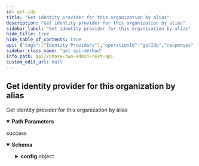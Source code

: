```yaml
---
id: get-idp
title: "Get identity provider for this organization by alias"
description: "Get identity provider for this organization by alias"
sidebar_label: "Get identity provider for this organization by alias"
hide_title: true
hide_table_of_contents: true
api: {"tags":["Identity Providers"],"operationId":"getIdp","responses":{"200":{"description":"success","content":{"application/json":{"schema":{"type":"object","properties":{"addReadTokenRoleOnCreate":{"type":"boolean"},"alias":{"type":"string"},"config":{"type":"object","additionalProperties":true},"displayName":{"type":"string"},"enabled":{"type":"boolean"},"firstBrokerLoginFlowAlias":{"type":"string"},"internalId":{"type":"string"},"linkOnly":{"type":"boolean"},"postBrokerLoginFlowAlias":{"type":"string"},"providerId":{"type":"string"},"storeToken":{"type":"boolean"},"trustEmail":{"type":"boolean"}},"title":"IdentityProviderRepresentation"}}}}},"description":"Get identity provider for this organization by alias","parameters":[{"in":"path","name":"realm","description":"realm name (not id!)","required":true,"schema":{"type":"string"},"style":"simple"},{"in":"path","name":"orgId","description":"organization id","required":true,"schema":{"type":"string"},"style":"simple"},{"in":"path","name":"alias","description":"Identity Provider alias","required":true,"schema":{"type":"string"},"style":"simple"}],"method":"get","path":"/{realm}/orgs/{orgId}/idps/{alias}","servers":[{"url":"{protocol}://{host}{port}/auth/realms","variables":{"host":{"enum":["app.phasetwo.io","localhost"],"default":"app.phasetwo.io","description":"API host"},"port":{"enum":["","8081"],"default":"","description":"API port"},"protocol":{"enum":["http","https"],"default":"https"}}}],"security":[{"access_token":[]}],"securitySchemes":{"access_token":{"type":"http","scheme":"bearer","bearerFormat":""}},"info":{"title":"Phase Two Admin REST API","description":"This is a REST API reference for the Phase Two Keycloak custom resources. These are extensions to the standard [Keycloak Admin REST API](https://www.keycloak.org/docs-api/17.0/rest-api/index.html).\n\n### Base URI format\nPaths specified in the documentation are relative to the the base URI.\n- Format: `https://<host>:<port>/auth/realms`\n- Example: `https://app.phasetwo.io/auth/realms`\n\n### Authentication\nAuthentication is achieved by using the `Authentication: Bearer <token>` header in all requests. This is either the access token received from a normal authentication, or by a request directly to the OpenID Connect token endpoint.\n\nIt is recommended that you use a Keycloak Admin Client, such as [this one for Javascript](https://github.com/keycloak/keycloak-nodejs-admin-client), as they take care of authentication, getting an access token, and refreshing it when it expires.\n\n#### Client credentials grant example\n```\nPOST /auth/realms/test-realm/protocol/openid-connect/token\nHost: app.phasetwo.io\nAccept: application/json\nContent-type: application/x-www-form-urlencoded\n\ngrant_type=client_credentials&client_id=admin-cli&client_secret=fd649804-3a74-4d69-acaa-8f065c6b7da1\n```\n\n#### Password grant example\n```\nPOST /auth/realms/test-realm/protocol/openid-connect/token\nHost: app.phasetwo.io\nAccept: application/json\nContent-type: application/x-www-form-urlencoded\n\ngrant_type=password&username=uname@foo.com&password=pwd123AZY&client_id=admin-cli\n```\n\n### SDKs\nModern API libraries are available for several common languages. These are available as open source at the links below, or you can choose to generate your own using our [OpenAPI spec file](https://raw.githubusercontent.com/p2-inc/phasetwo-docs/master/openapi.yaml).\n\n| Language | Library |\n| --- | --- |\n| Java (and other JVM langs) | https://github.com/p2-inc/phasetwo-java |\n| JavaScript/TypeScript | https://github.com/p2-inc/phasetwo-js |\n| Python | https://github.com/p2-inc/phasetwo-python |\n","version":"v1"},"postman":{"name":"Get identity provider for this organization by alias","description":{"type":"text/plain"},"url":{"path":[":realm","orgs",":orgId","idps",":alias"],"host":["{{baseUrl}}"],"query":[],"variable":[{"disabled":false,"description":{"content":"(Required) realm name (not id!)","type":"text/plain"},"type":"any","value":"","key":"realm"},{"disabled":false,"description":{"content":"(Required) organization id","type":"text/plain"},"type":"any","value":"","key":"orgId"},{"disabled":false,"description":{"content":"(Required) Identity Provider alias","type":"text/plain"},"type":"any","value":"","key":"alias"}]},"header":[{"key":"Accept","value":"application/json"}],"method":"GET"}}
sidebar_class_name: "get api-method"
info_path: api//phase-two-admin-rest-api
custom_edit_url: null
---
```



## Get identity provider for this organization by alias



Get identity provider for this organization by alias

<details style={{"marginBottom":"1rem"}} data-collapsed={false} open={true}><summary style={{}}><strong>Path Parameters</strong></summary><div><ul><ParamsItem className={"paramsItem"} param={{"in":"path","name":"realm","description":"realm name (not id!)","required":true,"schema":{"type":"string"},"style":"simple"}}></ParamsItem><ParamsItem className={"paramsItem"} param={{"in":"path","name":"orgId","description":"organization id","required":true,"schema":{"type":"string"},"style":"simple"}}></ParamsItem><ParamsItem className={"paramsItem"} param={{"in":"path","name":"alias","description":"Identity Provider alias","required":true,"schema":{"type":"string"},"style":"simple"}}></ParamsItem></ul></div></details><div><ApiTabs><TabItem label={"200"} value={"200"}><div>

success

</div><div><MimeTabs schemaType={"response"}><TabItem label={"application/json"} value={"application/json"}><SchemaTabs><TabItem label={"Schema"} value={"Schema"}><details style={{}} data-collapsed={false} open={true}><summary style={{"textAlign":"left"}}><strong>Schema</strong></summary><div style={{"textAlign":"left","marginLeft":"1rem"}}></div><ul style={{"marginLeft":"1rem"}}><SchemaItem collapsible={false} name={"addReadTokenRoleOnCreate"} required={false} schemaName={"boolean"} qualifierMessage={undefined} schema={{"type":"boolean"}}></SchemaItem><SchemaItem collapsible={false} name={"alias"} required={false} schemaName={"string"} qualifierMessage={undefined} schema={{"type":"string"}}></SchemaItem><SchemaItem collapsible={true} className={"schemaItem"}><details style={{}}><summary style={{}}><strong>config</strong><span style={{"opacity":"0.6"}}> object</span></summary><div style={{"marginLeft":"1rem"}}></div></details></SchemaItem><SchemaItem collapsible={false} name={"displayName"} required={false} schemaName={"string"} qualifierMessage={undefined} schema={{"type":"string"}}></SchemaItem><SchemaItem collapsible={false} name={"enabled"} required={false} schemaName={"boolean"} qualifierMessage={undefined} schema={{"type":"boolean"}}></SchemaItem><SchemaItem collapsible={false} name={"firstBrokerLoginFlowAlias"} required={false} schemaName={"string"} qualifierMessage={undefined} schema={{"type":"string"}}></SchemaItem><SchemaItem collapsible={false} name={"internalId"} required={false} schemaName={"string"} qualifierMessage={undefined} schema={{"type":"string"}}></SchemaItem><SchemaItem collapsible={false} name={"linkOnly"} required={false} schemaName={"boolean"} qualifierMessage={undefined} schema={{"type":"boolean"}}></SchemaItem><SchemaItem collapsible={false} name={"postBrokerLoginFlowAlias"} required={false} schemaName={"string"} qualifierMessage={undefined} schema={{"type":"string"}}></SchemaItem><SchemaItem collapsible={false} name={"providerId"} required={false} schemaName={"string"} qualifierMessage={undefined} schema={{"type":"string"}}></SchemaItem><SchemaItem collapsible={false} name={"storeToken"} required={false} schemaName={"boolean"} qualifierMessage={undefined} schema={{"type":"boolean"}}></SchemaItem><SchemaItem collapsible={false} name={"trustEmail"} required={false} schemaName={"boolean"} qualifierMessage={undefined} schema={{"type":"boolean"}}></SchemaItem></ul></details></TabItem><TabItem label={"Example (from schema)"} value={"Example (from schema)"}><ResponseSamples responseExample={"{\n  \"addReadTokenRoleOnCreate\": true,\n  \"alias\": \"string\",\n  \"config\": {},\n  \"displayName\": \"string\",\n  \"enabled\": true,\n  \"firstBrokerLoginFlowAlias\": \"string\",\n  \"internalId\": \"string\",\n  \"linkOnly\": true,\n  \"postBrokerLoginFlowAlias\": \"string\",\n  \"providerId\": \"string\",\n  \"storeToken\": true,\n  \"trustEmail\": true\n}"} language={"json"}></ResponseSamples></TabItem></SchemaTabs></TabItem></MimeTabs></div></TabItem></ApiTabs></div>
      
